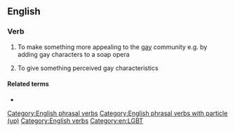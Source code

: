 ==English==

===Verb===
{{head|en|verb}}

# {{lb|en|colloquial}} To make something more appealing to the [[gay]] community e.g. by adding gay characters to a soap opera
# {{lb|en|colloquial}} To give something perceived gay characteristics

====Related terms====
* {{l|en|begay}}

[[Category:English phrasal verbs]]
[[Category:English phrasal verbs with particle (up)]]
[[Category:English verbs]]

[[Category:en:LGBT]]